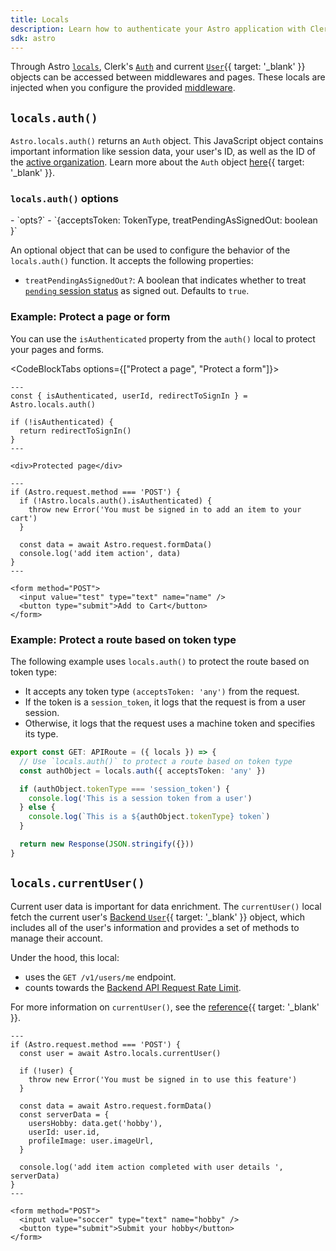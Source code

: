 ```yaml
---
title: Locals
description: Learn how to authenticate your Astro application with Clerk using locals.
sdk: astro
---
```


Through Astro [`locals`](https://docs.astro.build/en/guides/middleware/#storing-data-in-contextlocals), Clerk's [`Auth`](/docs/reference/backend/types/auth-object) and current [`User`](/docs/reference/backend/types/backend-user){{ target: '_blank' }} objects can be accessed between middlewares and pages. These locals are injected when you configure the provided [middleware](/docs/reference/astro/clerk-middleware).

## `locals.auth()`

`Astro.locals.auth()` returns an `Auth` object. This JavaScript object contains important information like session data, your user's ID, as well as the ID of the [active organization](!active-organization). Learn more about the `Auth` object [here](/docs/reference/backend/types/auth-object){{ target: '_blank' }}.

### `locals.auth()` options

<Properties>
  - `opts?`
  - `{acceptsToken: TokenType, treatPendingAsSignedOut: boolean }`

  An optional object that can be used to configure the behavior of the `locals.auth()` function. It accepts the following properties:

  <Include src="_partials/machine-auth/accepts-token-explanation" />

  - `treatPendingAsSignedOut?`: A boolean that indicates whether to treat [`pending` session status](/docs/reference/javascript/types/session-status#properties) as signed out. Defaults to `true`.
</Properties>

### Example: Protect a page or form

You can use the `isAuthenticated` property from the `auth()` local to protect your pages and forms.

<CodeBlockTabs options={["Protect a page", "Protect a form"]}>
  ```astro {{ filename: 'src/pages/protected.astro' }}
  ---
  const { isAuthenticated, userId, redirectToSignIn } = Astro.locals.auth()

  if (!isAuthenticated) {
    return redirectToSignIn()
  }
  ---

  <div>Protected page</div>
  ```

  ```astro {{ filename: 'src/pages/form.astro' }}
  ---
  if (Astro.request.method === 'POST') {
    if (!Astro.locals.auth().isAuthenticated) {
      throw new Error('You must be signed in to add an item to your cart')
    }

    const data = await Astro.request.formData()
    console.log('add item action', data)
  }
  ---

  <form method="POST">
    <input value="test" type="text" name="name" />
    <button type="submit">Add to Cart</button>
  </form>
  ```
</CodeBlockTabs>

### Example: Protect a route based on token type

The following example uses `locals.auth()` to protect the route based on token type:

- It accepts any token type `(acceptsToken: 'any')` from the request.
- If the token is a `session_token`, it logs that the request is from a user session.
- Otherwise, it logs that the request uses a machine token and specifies its type.

```ts
export const GET: APIRoute = ({ locals }) => {
  // Use `locals.auth()` to protect a route based on token type
  const authObject = locals.auth({ acceptsToken: 'any' })

  if (authObject.tokenType === 'session_token') {
    console.log('This is a session token from a user')
  } else {
    console.log(`This is a ${authObject.tokenType} token`)
  }

  return new Response(JSON.stringify({}))
}
```

## `locals.currentUser()`

Current user data is important for data enrichment. The `currentUser()` local fetch the current user's [Backend `User`](/docs/reference/backend/types/backend-user){{ target: '_blank' }} object, which includes all of the user's information and provides a set of methods to manage their account.

Under the hood, this local:

- uses the `GET /v1/users/me` endpoint.
- counts towards the [Backend API Request Rate Limit](/docs/guides/how-clerk-works/system-limits).

For more information on `currentUser()`, see the [reference](/docs/reference/nextjs/app-router/current-user){{ target: '_blank' }}.

```astro {{ filename: 'src/pages/form.astro' }}
---
if (Astro.request.method === 'POST') {
  const user = await Astro.locals.currentUser()

  if (!user) {
    throw new Error('You must be signed in to use this feature')
  }

  const data = await Astro.request.formData()
  const serverData = {
    usersHobby: data.get('hobby'),
    userId: user.id,
    profileImage: user.imageUrl,
  }

  console.log('add item action completed with user details ', serverData)
}
---

<form method="POST">
  <input value="soccer" type="text" name="hobby" />
  <button type="submit">Submit your hobby</button>
</form>
```
